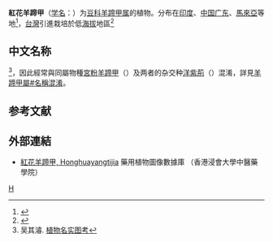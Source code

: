 {{noteTA
|T=zh-cn:羊蹄甲 (''Bauhinia purpurea''); zh-tw:洋紫荊 (''Bauhinia purpurea''); zh-hk:紅花羊蹄甲; zh-hans:红花羊蹄甲; zh-hant:紅花羊蹄甲;
|1=宮粉羊蹄甲=>zh-cn:洋紫荆; 宮粉羊蹄甲=>zh-tw:羊蹄甲;
|2=紅花羊蹄甲=>zh-cn:羊蹄甲; 紅花羊蹄甲=>zh-tw:洋紫荊;
|3=洋紫荊=>zh-cn:红花羊蹄甲; 洋紫荊=>zh-tw:艷紫荊;
}}<!--

注意：由于中文名繁杂，内文内容请统一使用香港繁体命名，以便转换系统正常工作

-->{{about|學名為{{lang|la|''Bauhinia purpurea''}}的植物|其他中文名為紅花羊蹄甲的植物|紅花羊蹄甲 (消歧義)|其他中文名為羊蹄甲的植物|羊蹄甲|其他中文名為洋紫荊的植物|洋紫荊 (消歧義)}}
{{Speciesbox 
| genus = Bauhinia
| species = purpurea
| authority = [[Linn.|Linn.]]
| image = Bauhinia purpurea1.JPG
}}
'''紅花羊蹄甲'''（[[学名|学名]]：{{lang|la|''Bauhinia purpurea''}}）为[[豆科|豆科]][[羊蹄甲属|羊蹄甲属]]的植物。分布在[[印度|印度]]、[[中国|中国]][[广东|广东]]、[[馬來亞|馬來亞]]等地<ref>{{cite web| url =http://www.bioinfo.cn/db05/KmzwSpecies.php?action=view&id=2489| title =羊蹄甲| work =《中国高等植物数据库全库》| publisher =中国科学院微生物研究所| author =昆明植物研究所| accessdate =2009-02-23| deadurl =yes| archiveurl =https://web.archive.org/web/20131110193052/http://www.bioinfo.cn/db05/KmzwSpecies.php?action=view&id=2489| archivedate =2013-11-10}}</ref>，[[台灣|台灣]]引進栽培於低[[海拔|海拔]]地區<ref name="tw-tree">{{cite web
 |url          = http://subject.forest.gov.tw/species/twtrees/book2/index-1.htm
 |title        = 洋紫荆
 |work         = 臺灣樹木  解說（二）
 |editor1      = 呂福遠
 |editor2      = 歐辰雄
 |editor3      = 呂金誠
 |publisher    = 行政院農業委員會
 |year         = 1997
 |page         = p10
 |accessdate   = 2018-07-04
 |archive-date = 2018-07-29
 |archive-url  = https://web.archive.org/web/20180729025820/http://subject.forest.gov.tw/species/twtrees/book2/index-1.htm
 |dead-url     = no
}}</ref>

==中文名称==
{{各地中文名|display=inline|cn='''羊蹄甲'''|hk='''紅花羊蹄甲'''|tw='''洋紫荆'''或'''玲甲花'''|no_bold=y}}<ref>吴其濬. [[s:植物名实图考|植物名实图考]]</ref>，因此經常與同屬物種[[宮粉羊蹄甲|宮粉羊蹄甲]]（''{{lang|la|Bauhinia variegata}}''）及两者的杂交种[[洋紫荊|洋紫荊]]（''{{lang|la|Bauhinia x blakeana}}''）混淆，詳見[[羊蹄甲屬#名稱混淆|羊蹄甲屬#名稱混淆]]。

== 参考文献 ==
{{reflist}}

==外部連結==	
{{Commons category|Bauhinia purpurea}}	
* [http://libproject.hkbu.edu.hk/was40/detail?lang=ch&channelid=1288&searchword=herb_id=D00914 紅花羊蹄甲, Honghuayangtijia] {{Wayback|url=http://libproject.hkbu.edu.hk/was40/detail?lang=ch&channelid=1288&searchword=herb_id=D00914 |date=20210323140249 }} 藥用植物圖像數據庫 （香港浸會大學中醫藥學院） {{zh-hant}}{{en}}
{{Taxonbar}}

[[Category:羊蹄甲属|H]]